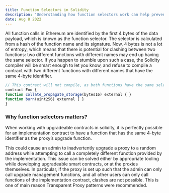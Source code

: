 ```yaml
---
title: Function Selectors in Solidity
description: 'Understanding how function selectors work can help prevent unwanted bugs in solidity.'
date: Aug 8 2022
---
```


All function calls in Ethereum are identified by the first 4 bytes of the data payload, which is known as the function selector. The selector is calculated from a hash of the function name and its signature. Now, 4 bytes is not a lot of entropy, which means that there is potential for clashing between two functions: two different functions with different names may end up having the same selector. If you happen to stumble upon such a case, the Solidity compiler will be smart enough to let you know, and refuse to compile a contract with two different functions with different names that have the same 4-byte identifier.

```js
// This contract will not compile, as both functions have the same selector
contract Foo {
function collate_propagate_storage(bytes16) external { }
function burn(uint256) external { }
}
```

### Why function selectors matters?

When working with upgradeable contracts in solidity, it is perfectly possible for an implementation contract to have a function that has the same 4-byte identifier as the proxy’s upgrade function.

This could cause an admin to inadvertently upgrade a proxy to a random address while attempting to call a completely different function provided by the implementation. This issue can be solved either by appropriate tooling while developing upgradeable smart contracts, or at the proxies themselves. In particular, if the proxy is set up such that the admin can only call upgrade management functions, and all other users can only call functions of the implementation contract, clashes are not possible. This is one of main reason Transparent Proxy patterns were recommended.
